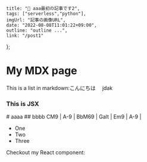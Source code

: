     title: "🕺 aaa最初の記事です2",
    tags: ["serverless","python"],
    imgUrl: "記事の画像URL",
    date: "2022-08-08T11:01:22+09:00",
    outline: "outline ...",
    link: "/post1"
};

# My MDX page

This is a list in markdown:こんにちは　
jdak
<div style={{ padding: '20px', backgroundColor: 'tomato' }}>
  <h3>This is JSX</h3>
</div>
# aaaa
## bbbb  
	CM9 | A-9 | BbM69 | Galt |  
	Em9 | A-9 |
	<br />
	

- One
- Two
- Three

Checkout my React component:
